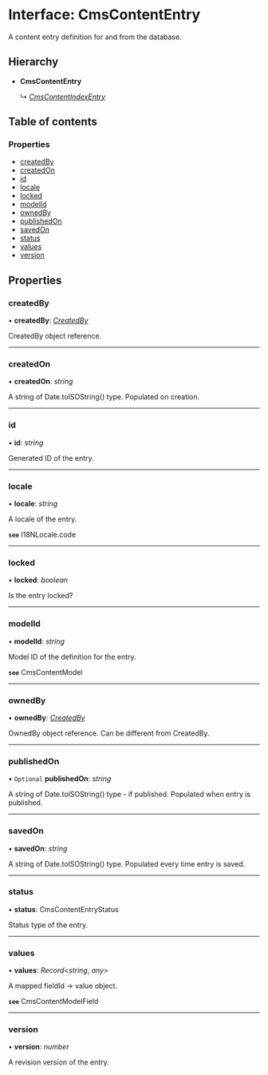 # Interface: CmsContentEntry

A content entry definition for and from the database.

## Hierarchy

* **CmsContentEntry**

  ↳ [*CmsContentIndexEntry*](cmscontentindexentry.mdx)

## Table of contents

### Properties

- [createdBy](cmscontententry.mdx#createdby)
- [createdOn](cmscontententry.mdx#createdon)
- [id](cmscontententry.mdx#id)
- [locale](cmscontententry.mdx#locale)
- [locked](cmscontententry.mdx#locked)
- [modelId](cmscontententry.mdx#modelid)
- [ownedBy](cmscontententry.mdx#ownedby)
- [publishedOn](cmscontententry.mdx#publishedon)
- [savedOn](cmscontententry.mdx#savedon)
- [status](cmscontententry.mdx#status)
- [values](cmscontententry.mdx#values)
- [version](cmscontententry.mdx#version)

## Properties

### createdBy

• **createdBy**: [*CreatedBy*](createdby.mdx)

CreatedBy object reference.

___

### createdOn

• **createdOn**: *string*

A string of Date.toISOString() type.
Populated on creation.

___

### id

• **id**: *string*

Generated ID of the entry.

___

### locale

• **locale**: *string*

A locale of the entry.

**`see`** I18NLocale.code

___

### locked

• **locked**: *boolean*

Is the entry locked?

___

### modelId

• **modelId**: *string*

Model ID of the definition for the entry.

**`see`** CmsContentModel

___

### ownedBy

• **ownedBy**: [*CreatedBy*](createdby.mdx)

OwnedBy object reference. Can be different from CreatedBy.

___

### publishedOn

• `Optional` **publishedOn**: *string*

A string of Date.toISOString() type - if published.
Populated when entry is published.

___

### savedOn

• **savedOn**: *string*

A string of Date.toISOString() type.
Populated every time entry is saved.

___

### status

• **status**: CmsContentEntryStatus

Status type of the entry.

___

### values

• **values**: *Record*<*string*, *any*\>

A mapped fieldId -> value object.

**`see`** CmsContentModelField

___

### version

• **version**: *number*

A revision version of the entry.
